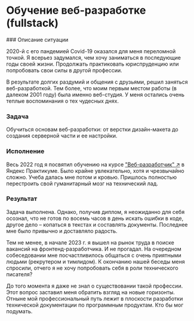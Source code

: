 
# Обучение веб-разработке (fullstack)

<Steps>
### Описание ситуации

2020-й с его пандемией Covid-19 оказался для меня переломной точкой. Я всерьез задумался, чем хочу заниматься в последующие годы своей жизни. Продолжать практиковать юриспруденцию или попробовать свои силы в другой профессии.

В результате долгих раздумий и общения с друзьями, решил заняться веб-разработкой. Тем более, что моим первым местом работы (в далеком 2001 году) была именно веб-студия. У меня остались очень теплые воспоминания о тех чудесных днях.

### Задача

Обучиться основам веб-разработки: от верстки дизайн-макета до создания серверной части и ее настройки.

### Исполнение

Весь 2022 год я посвятил обучению на курсе ["Веб-разработчик" ↗](https://practicum.yandex.ru/web/) в Яндекс Практикуме. Было крайне увлекательно, хотя и чрезвычайно сложно. Учеба далась мне потом и кровью. Пришлось полностью перестроить свой гуманитарный мозг на технический лад.

### Результат

Задача выполнена. Однако, получив диплом, я неожиданно для себя осознал, что не готов по восемь часов в день искать ошибки в коде, другое дело – копаться в текстах и составлять документы. Последнее мне было привычно и доставляло радость.

Тем не менее, в начале 2023 г. я вышел на рынок труда в поиске вакансий на фронтенд-разработчика. И не прогадал. На очередном собеседовании мне посчастливилось общаться с очень приятными людьми (рекрутером и тимлидом). К окончанию нашей беседы меня спросили, отчего я не хочу попробовать себя в роли технического писателя?

До того момента я даже не знал о существовании такой профессии. Этот вопрос заставил меня обратить взгляд на новые горизонты. Отныне мой профессиональный путь лежит в плоскости разработки технической документации по программным продуктам. Кто бы мог подумать.

</Steps>